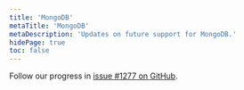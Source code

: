 ```yaml
---
title: 'MongoDB'
metaTitle: 'MongoDB'
metaDescription: 'Updates on future support for MongoDB.'
hidePage: true
toc: false
---
```


<TopBlock>

Follow our progress in [issue #1277 on GitHub](https://github.com/prisma/prisma/issues/1277#issuecomment-624532966).

</TopBlock>